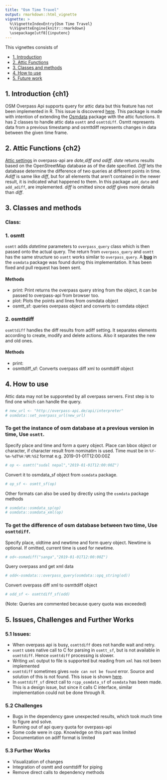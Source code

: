 ```yaml
---
title: "Osm Time Travel"
output: rmarkdown::html_vignette
vignette: >
  %\VignetteIndexEntry{Osm Time Travel}
  %\VignetteEngine{knitr::rmarkdown}
  \usepackage[utf8]{inputenc}
---
```

This vignettes consists of 

* [1. Introduction](#ch1)
* [2. Attic Functions](#ch2)
* [3. Classes and methods](#ch3)
* [4. How to use](#ch4)
* [5. Future work](#ch5)

## 1. Introduction {ch1}
OSM Overpass Api supports query for attic data but this feature has not been implemented in R. This issue is discovered [here][1]. This package is made with intention of extending the [Osmdata][2] package with the attic functions. It has 2 classes to handle attic data `osmtt` and `osmttdiff`. Osmtt represents data from a previous timestamp and osmttdiff represents changes in data between the given time frame. 

## 2. Attic Functions {ch2}
[Attic settings][3] in overpass-api are *date,diff and adiff*. *date* returns results based on the OpenStreetMap database as of the date specified. *Diff* lets the database determine the difference of two queries at different points in time. *Adiff* is same like *diff*, but for all elements that aren't contained in the newer result, it is indicated what happened to them. In this package `add_date` and `add_adiff`, are implemented. *diff* is omitted since *adiff* gives more details than *diff*.

## 3. Classes and methods

### Class: 
### 1. osmtt

`osmtt` adds *datetime* parameters to `overpass_query` class which is then passed onto the actual query. The return from `overpass_query` and `osmtt` has the same structure so `osmtt` works similar to `overpass_query`. A **[bug][4]** in the `osmdata` package was found during this implementation. It has been fixed and pull request has been sent.

#### Methods 
* print: Print returns the overpass query string from the object, it can be passed to overpass-api from browser too.
* plot: Plots the points and lines from osmdata object
* osmtt_sf: queries overpass object and converts to osmdata object

### 2. osmttdiff
`osmttdiff` handles the diff results from adiff setting. It separates elements according to create, modify and delete actions. Also it separates the new and old ones.

#### Methods
* print: 
* osmttdiff_sf: Converts overpass diff xml to osmttdiff object

## 4. How to use
Attic data may not be supporeted by all overpass servers. First step is to find one which can handle the query.
```r
# new_url <- "http://overpass-api.de/api/interpreter"
# osmdata::set_overpass_url(new_url)
```

### To get the instance of osm database at a previous version in time, Use `osmtt`.
Specify place and time and form a query object. Place can bbox object or character, if character result from nominatim is used. Time must be in `%Y-%m-%dT%H:%M:%SZ` format e.g. 2019-01-01T12:00:00Z 
```r
# op <- osmtt("sudal nepal","2019-01-01T12:00:00Z")
```
Convert it to osmdata_sf object from `osmdata` package.
```r
# op_sf <- osmtt_sf(op)
```
Other formats can also be used by directly using the `osmdata` package methods
```r
# osmdata::osmdata_sp(op)
# osmdata::osmdata_xml(op)
```

### To get the difference of osm database between two time, Use `osmttdiff`.
Specify place, oldtime and newtime and form query object. Newtime is optional. If omitted, current time is used for newtime.  
```r
# od<-osmadiff("sanga","2019-01-01T12:00:00Z")
```
Query overpass and get xml data
```r
# odd<-osmdata:::overpass_query(osmdata::opq_string(od))
```
Convert overpass diff xml to osmttdiff object
```r
# odd_sf <- osmttdiff_sf(odd) 
```

(Note: Queries are commented because query quota was exceeded)

## 5. Issues, Challenges and Further Works 
### 5.1 Issues:
* When overpass api is busy, `osmttdiff` does not handle wait and retry.
* `osmtt` uses native call to C for parsing in `osmtt_sf`, but is not available in `osmttdiff`. Hence `osmttdiff` processing is slower.
* Writing `xml` output to file is supported but reading from `xml` has not been implemented
* `osmttdiff` sometimes gives `node can not be found` error. Source and solution of this is not found. This issue is shown [here](https://stackoverflow.com/questions/57090942/how-to-fix-node-can-not-be-found-in-osmdata-package).
* In `osmttdiff_sf` direct call to `rcpp_osmdata_sf` of `osmdata` has been made. This is a design issue, but since it calls C interface, similar implementation could not be done through R. 

### 5.2 Challenges
* Bugs in the dependency gave unexpected results, which took much time to figure and solve.
* Running out of api query quota for overpass-api
* Some code were in cpp. Knowledge on this part was limited
* Documentation on adiff format is limited

### 5.3 Further Works
* Visualization of changes
* Integration of osmtt and osmttdiff for piping
* Remove direct calls to dependency methods

  [1]: https://github.com/ropensci/osmdata/issues/179
  [2]: https://cran.r-project.org/web/packages/osmdata/index.html
  [3]: https://wiki.openstreetmap.org/wiki/Overpass_API/Overpass_QL#date
  [4]: https://github.com/ropensci/osmdata/issues/180

